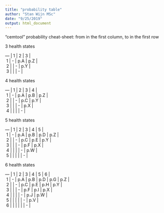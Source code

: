 ```yaml
---
title: "probability table"
author: "Stan Wijn MSc"
date: "9/25/2019"
output: html_document
---
```


"cemtool" probability cheat-sheet:
from in the first column, to in the first row

3 health states

| --- |  1  |  2  |  3   |  
|  1  |  -   | p.A |  p.Z |  
|  2  |     |   -  |  p.Y |  
|  3  |     |     |   -   |  

4 health states

| --- |  1  |  2  |  3   | 4   |  
|  1  |  -   | p.A |  p.B | p.Z |  
|  2  |     |   -  |  p.C | p.Y |  
|  3  |     |     |   -   | p.X |  
|  4  |     |     |      |  -   |  

5 health states

| --- |  1  |  2  |  3   | 4   | 5   | 
|  1  |   -  | p.A |  p.B | p.D | p.Z | 
|  2  |     |   -  |  p.C | p.E | p.Y | 
|  3  |     |     |  -    | p.F | p.X | 
|  4  |     |     |      |  -   | p.W | 
|  5  |     |     |      |     |   -  | 

6 health states

| --- |  1  |  2  |  3   | 4   | 5   | 6   |
|  1  |   - | p.A |  p.B | p.D | p.G | p.Z |
|  2  |     |   - |  p.C | p.E | p.H | p.Y |
|  3  |     |     |   -  | p.F | p.I | p.X |
|  4  |     |     |      |   - | p.J | p.W |
|  5  |     |     |      |     |  -  | p.V |
|  6  |     |     |      |     |     |  -  |
